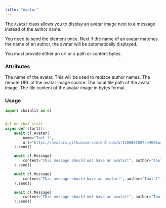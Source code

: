 ```yaml
---
title: "Avatar"
---
```


The `Avatar` class allows you to display an avatar image next to a message instead of the author name.

You need to send the element once. Next if the name of an avatar matches the name of an author, the avatar will be automatically displayed.

You must provide either an url or a path or content bytes.

### Attributes

<ParamField path="name" type="str">
  The name of the avatar. This will be used to replace author names.
</ParamField>

<ParamField path="url" type="str" optional>
  The remote URL of the avatar image source.
</ParamField>

<ParamField path="path" type="str" optional>
  The local file path of the avatar image.
</ParamField>

<ParamField path="content" type="bytes" optional>
  The file content of the avatar image in bytes format.
</ParamField>

### Usage

```python Code Example
import chainlit as cl


@cl.on_chat_start
async def start():
    await cl.Avatar(
        name="Tool 1",
        url="https://avatars.githubusercontent.com/u/128686189?s=400&u=a1d1553023f8ea0921fba0debbe92a8c5f840dd9&v=4",
    ).send()

    await cl.Message(
        content="This message should not have an avatar!", author="Tool 0"
    ).send()

    await cl.Message(
        content="This message should have an avatar!", author="Tool 1"
    ).send()

    await cl.Message(
        content="This message should not have an avatar!", author="Tool 2"
    ).send()

```
